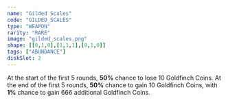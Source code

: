 ```yaml
---
name: "Gilded Scales"
code: "GILDED_SCALES"
type: "WEAPON"
rarity: "RARE"
image: "gilded_scales.png"
shape: [[0,1,0],[1,1,1],[0,1,0]]
tags: ["ABUNDANCE"]
diskSlot: 2
---
```


At the start of the first 5 rounds, **50%** chance to lose 10 Goldfinch Coins. At the end of the first 5 rounds, **50%** chance to gain 10 Goldfinch Coins, with **1%** chance to gain 666 additional Goldfinch Coins.
